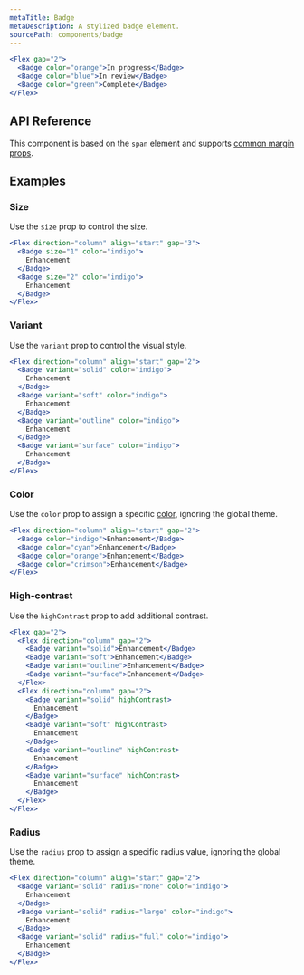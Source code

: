 ```yaml
---
metaTitle: Badge
metaDescription: A stylized badge element.
sourcePath: components/badge
---
```


```jsx live=true
<Flex gap="2">
  <Badge color="orange">In progress</Badge>
  <Badge color="blue">In review</Badge>
  <Badge color="green">Complete</Badge>
</Flex>
```

## API Reference

This component is based on the `span` element and supports [common margin props](/themes/docs/theme/layout#margin-props).

<ThemesPropsTable name="badge" />

## Examples

### Size

Use the `size` prop to control the size.

```jsx live=true
<Flex direction="column" align="start" gap="3">
  <Badge size="1" color="indigo">
    Enhancement
  </Badge>
  <Badge size="2" color="indigo">
    Enhancement
  </Badge>
</Flex>
```

### Variant

Use the `variant` prop to control the visual style.

```jsx live=true
<Flex direction="column" align="start" gap="2">
  <Badge variant="solid" color="indigo">
    Enhancement
  </Badge>
  <Badge variant="soft" color="indigo">
    Enhancement
  </Badge>
  <Badge variant="outline" color="indigo">
    Enhancement
  </Badge>
  <Badge variant="surface" color="indigo">
    Enhancement
  </Badge>
</Flex>
```

### Color

Use the `color` prop to assign a specific [color](/themes/docs/theme/color), ignoring the global theme.

```jsx live=true
<Flex direction="column" align="start" gap="2">
  <Badge color="indigo">Enhancement</Badge>
  <Badge color="cyan">Enhancement</Badge>
  <Badge color="orange">Enhancement</Badge>
  <Badge color="crimson">Enhancement</Badge>
</Flex>
```

### High-contrast

Use the `highContrast` prop to add additional contrast.

```jsx live=true
<Flex gap="2">
  <Flex direction="column" gap="2">
    <Badge variant="solid">Enhancement</Badge>
    <Badge variant="soft">Enhancement</Badge>
    <Badge variant="outline">Enhancement</Badge>
    <Badge variant="surface">Enhancement</Badge>
  </Flex>
  <Flex direction="column" gap="2">
    <Badge variant="solid" highContrast>
      Enhancement
    </Badge>
    <Badge variant="soft" highContrast>
      Enhancement
    </Badge>
    <Badge variant="outline" highContrast>
      Enhancement
    </Badge>
    <Badge variant="surface" highContrast>
      Enhancement
    </Badge>
  </Flex>
</Flex>
```

### Radius

Use the `radius` prop to assign a specific radius value, ignoring the global theme.

```jsx live=true
<Flex direction="column" align="start" gap="2">
  <Badge variant="solid" radius="none" color="indigo">
    Enhancement
  </Badge>
  <Badge variant="solid" radius="large" color="indigo">
    Enhancement
  </Badge>
  <Badge variant="solid" radius="full" color="indigo">
    Enhancement
  </Badge>
</Flex>
```
